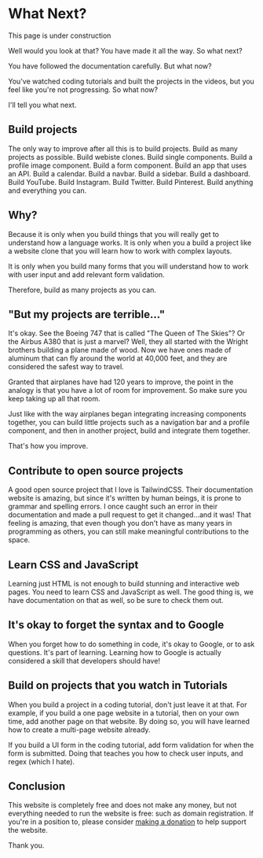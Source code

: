 
# What Next?

<Callout type="info">This page is under construction</Callout>

Well would you look at that? You have made it all the way. So what next?

You have followed the documentation carefully. But what now?

You've watched coding tutorials and built the projects in the videos, but you feel like you're not progressing. So what now?

I'll tell you what next.

## Build projects

The only way to improve after all this is to build projects. Build as many projects as possible. Build webiste clones. Build single components. Build a profile image component. Build a form component. Build an app that uses an API. Build a calendar. Build a navbar. Build a sidebar. Build a dashboard. Build YouTube. Build Instagram. Build Twitter. Build Pinterest. Build anything and everything you can.

## Why?

Because it is only when you build things that you will really get to understand how a language works. It is only when you a build a project like a website clone that you will learn how to work with complex layouts.

It is only when you build many forms that you will understand how to work with user input and add relevant form validation.

Therefore, build as many projects as you can.

## "But my projects are terrible..."

It's okay. See the Boeing 747 that is called "The Queen of The Skies"? Or the Airbus A380 that is just a marvel? Well, they all started with the Wright brothers building a plane made of wood. Now we have ones made of aluminum that can fly around the world at 40,000 feet, and they are considered the safest way to travel.

Granted that airplanes have had 120 years to improve, the point in the analogy is that you have a lot of room for improvement. So make sure you keep taking up all that room.

Just like with the way airplanes began integrating increasing components together, you can build little projects such as a navigation bar and a profile component, and then in another project, build and integrate them together.

That's how you improve.

## Contribute to open source projects

A good open source project that I love is TailwindCSS. Their documentation website is amazing, but since it's written by human beings, it is prone to grammar and spelling errors. I once caught such an error in their documentation and made a pull request to get it changed...and it was! That feeling is amazing, that even though you don't have as many years in programming as others, you can still make meaningful contributions to the space.

## Learn CSS and JavaScript

Learning just HTML is not enough to build stunning and interactive web pages. You need to learn CSS and JavaScript as well. The good thing is, we have documentation on that as well, so be sure to check them out.

## It's okay to forget the syntax and to Google

When you forget how to do something in code, it's okay to Google, or to ask questions. It's part of learning. Learning how to Google is actually considered a skill that developers should have!

## Build on projects that you watch in Tutorials

When you build a project in a coding tutorial, don't just leave it at that. For example, if you build a one page website in a tutorial, then on your own time, add another page on that website. By doing so, you will have learned how to create a multi-page website already.

If you build a UI form in the coding tutorial, add form validation for when the form is submitted. Doing that teaches you how to check user inputs, and regex (which I hate).

## Conclusion

This website is completely free and does not make any money, but not everything needed to run the website is free: such as domain registration. If you're in a position to, please consider [making a donation](link-to-donation) to help support the website.

Thank you.
